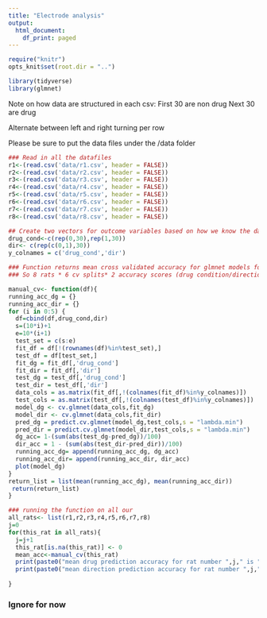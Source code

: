 ```yaml
---
title: "Electrode analysis"
output:
  html_document:
    df_print: paged
---
```



```r
require("knitr")
opts_knit$set(root.dir = "..")
```

```r
library(tidyverse)
library(glmnet)
```

Note on how data are structured in each csv:
First 30 are non drug 
Next 30 are drug 

Alternate between left and right turning per row

Please be sure to put the data files under the /data folder

```r

### Read in all the datafiles
r1<-(read.csv('data/r1.csv', header = FALSE))
r2<-(read.csv('data/r2.csv', header = FALSE))
r3<-(read.csv('data/r3.csv', header = FALSE))
r4<-(read.csv('data/r4.csv', header = FALSE))
r5<-(read.csv('data/r5.csv', header = FALSE))
r6<-(read.csv('data/r6.csv', header = FALSE))
r7<-(read.csv('data/r7.csv', header = FALSE))
r8<-(read.csv('data/r8.csv', header = FALSE))

## Create two vectors for outcome variables based on how we know the data are structured
drug_cond<-c(rep(0,30),rep(1,30))
dir<- c(rep(c(0,1),30))
y_colnames = c('drug_cond','dir')
```


```r
### Function returns mean cross validated accuracy for glmnet models for each rat
### So 8 rats * 6 cv splits* 2 accuracy scores (drug condition/direction)

manual_cv<- function(df){
running_acc_dg = {}
running_acc_dir = {}
for (i in 0:5) {
  df=cbind(df,drug_cond,dir)
  s=(10*i)+1
  e=10*(i+1)
  test_set = c(s:e)
  fit_df = df[!(rownames(df)%in%test_set),]
  test_df = df[test_set,]
  fit_dg = fit_df[,'drug_cond']
  fit_dir = fit_df[,'dir']
  test_dg = test_df[,'drug_cond']
  test_dir = test_df[,'dir']
  data_cols = as.matrix(fit_df[,!(colnames(fit_df)%in%y_colnames)])
  test_cols = as.matrix(test_df[,!(colnames(test_df)%in%y_colnames)])
  model_dg <- cv.glmnet(data_cols,fit_dg)
  model_dir <- cv.glmnet(data_cols,fit_dir)
  pred_dg = predict.cv.glmnet(model_dg,test_cols,s = "lambda.min")
  pred_dir = predict.cv.glmnet(model_dir,test_cols,s = "lambda.min")
  dg_acc= 1-(sum(abs(test_dg-pred_dg))/100)
  dir_acc = 1 - (sum(abs(test_dir-pred_dir))/100)
  running_acc_dg= append(running_acc_dg, dg_acc)
  running_acc_dir= append(running_acc_dir, dir_acc)
  plot(model_dg)
}
return_list = list(mean(running_acc_dg), mean(running_acc_dir))
 return(return_list)
}
```


```r
### running the function on all our 
all_rats<- list(r1,r2,r3,r4,r5,r6,r7,r8)
j=0
for(this_rat in all_rats){
  j=j+1
  this_rat[is.na(this_rat)] <- 0
  mean_acc<-manual_cv(this_rat)
  print(paste0("mean drug prediction accuracy for rat number ",j," is ",mean_acc[1]))
  print(paste0("mean direction prediction accuracy for rat number ",j," is ",mean_acc[2]))
  
}

```




### Ignore for now



